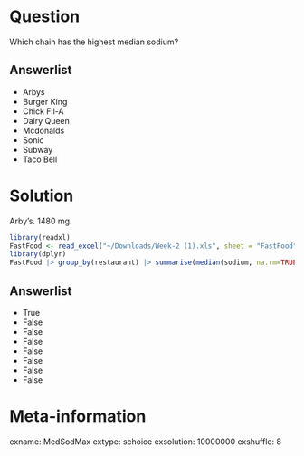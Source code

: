 Question
========
Which chain has the highest median sodium?

Answerlist
----------
* Arbys
* Burger King
* Chick Fil-A
* Dairy Queen
* Mcdonalds
* Sonic
* Subway
* Taco Bell


Solution
========
Arby's.  1480 mg.

```r
library(readxl)
FastFood <- read_excel("~/Downloads/Week-2 (1).xls", sheet = "FastFood", na = "NA")
library(dplyr)
FastFood |> group_by(restaurant) |> summarise(median(sodium, na.rm=TRUE))
```

Answerlist
----------
* True
* False
* False
* False
* False
* False
* False
* False

Meta-information
================
exname: MedSodMax
extype: schoice
exsolution: 10000000
exshuffle: 8